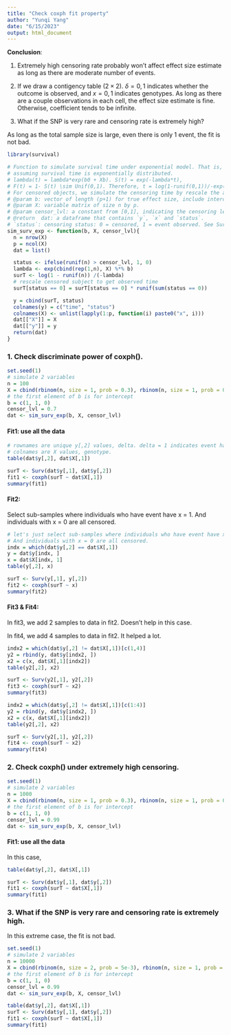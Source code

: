 ```yaml
---
title: "Check coxph fit property"
author: "Yunqi Yang"
date: "6/15/2023"
output: html_document
---
```



**Conclusion**: 

1. Extremely high censoring rate probably won't affect effect size estimate as long as there are moderate number of events. 

2. If we draw a contigency table ($2\times 2$). $\delta = 0,1$ indicates whether the outcome is observed, and $x=0,1$ indicates genotypes. As long as there are a couple observations in each cell, the effect size estimate is fine. Otherwise, coefficient tends to be infinite. 

3. What if the SNP is very rare and censoring rate is extremely high? 

As long as the total sample size is large, even there is only 1 event, the fit is not bad. 



```r
library(survival)
```

```r
# Function to simulate survival time under exponential model. That is,
# assuming survival time is exponentially distributed.
# lambda(t) = lambda*exp(b0 + Xb). S(t) = exp(-lambda*t),
# F(t) = 1- S(t) \sim Unif(0,1). Therefore, t = log(1-runif(0,1))/-exp(b0+Xb).
# For censored objects, we simulate the censoring time by rescale the actual survival time.
# @param b: vector of length (p+1) for true effect size, include intercept.
# @param X: variable matrix of size n by p.
# @param censor_lvl: a constant from [0,1], indicating the censoring level in the data.
# @return  dat: a dataframe that contains `y`, `x` and `status`.
# `status`: censoring status: 0 = censored, 1 = event observed. See Surv() in library(survival)
sim_surv_exp <- function(b, X, censor_lvl){
  n = nrow(X)
  p = ncol(X)
  dat = list()

  status <- ifelse(runif(n) > censor_lvl, 1, 0)
  lambda <- exp(cbind(rep(1,n), X) %*% b)
  surT <- log(1 - runif(n)) /(-lambda)
  # rescale censored subject to get observed time
  surT[status == 0] = surT[status == 0] * runif(sum(status == 0))

  y = cbind(surT, status)
  colnames(y) = c("time", "status")
  colnames(X) <- unlist(lapply(1:p, function(i) paste0("x", i)))
  dat[["X"]] = X
  dat[["y"]] = y
  return(dat)
}

```

### 1. Check discriminate power of coxph(). 

```r
set.seed(1)
# simulate 2 variables 
n = 100
X = cbind(rbinom(n, size = 1, prob = 0.3), rbinom(n, size = 1, prob = 0.1))
# the first element of b is for intercept
b = c(1, 1, 0)
censor_lvl = 0.7
dat <- sim_surv_exp(b, X, censor_lvl)
```

#### Fit1: use all the data
```r
# rownames are unique y[,2] values, delta. delta = 1 indicates event happened. 
# colnames are X values, genotype.
table(dat$y[,2], dat$X[,1])

```

```r
surT <- Surv(dat$y[,1], dat$y[,2])
fit1 <- coxph(surT ~ dat$X[,1])
summary(fit1)
```

#### Fit2: 

Select sub-samples where individuals who have event have x = 1. And individuals with x = 0 are all censored. 
```r
# let's just select sub-samples where individuals who have event have x = 1. 
# And individuals with x = 0 are all censored. 
indx = which(dat$y[,2] == dat$X[,1])
y = dat$y[indx, ]
x = dat$X[indx, 1]
table(y[,2], x)
```

```r
surT <- Surv(y[,1], y[,2])
fit2 <- coxph(surT ~ x)
summary(fit2)
```

#### Fit3 & Fit4:

In fit3, we add 2 samples to data in fit2. Doesn't help in this case. 

In fit4, we add 4 samples to data in fit2. It helped a lot. 
```r
indx2 = which(dat$y[,2] != dat$X[,1])[c(1,4)]
y2 = rbind(y, dat$y[indx2, ])
x2 = c(x, dat$X[,1][indx2])
table(y2[,2], x2)
```

```r
surT <- Surv(y2[,1], y2[,2])
fit3 <- coxph(surT ~ x2)
summary(fit3)
```


```r
indx2 = which(dat$y[,2] != dat$X[,1])[c(1:4)]
y2 = rbind(y, dat$y[indx2, ])
x2 = c(x, dat$X[,1][indx2])
table(y2[,2], x2)
```

```r
surT <- Surv(y2[,1], y2[,2])
fit4 <- coxph(surT ~ x2)
summary(fit4)
```

### 2. Check coxph() under extremely high censoring. 

```r
set.seed(1)
# simulate 2 variables 
n = 1000
X = cbind(rbinom(n, size = 1, prob = 0.3), rbinom(n, size = 1, prob = 0.1))
# the first element of b is for intercept
b = c(1, 1, 0)
censor_lvl = 0.99
dat <- sim_surv_exp(b, X, censor_lvl)
```

#### Fit1: use all the data

In this case,
```r
table(dat$y[,2], dat$X[,1])
```

```r
surT <- Surv(dat$y[,1], dat$y[,2])
fit1 <- coxph(surT ~ dat$X[,1])
summary(fit1)
```


### 3. What if the SNP is very rare and censoring rate is extremely high. 

In this extreme case, the fit is not bad. 
```r
set.seed(1)
# simulate 2 variables 
n = 10000
X = cbind(rbinom(n, size = 2, prob = 5e-3), rbinom(n, size = 1, prob = 0.1))
# the first element of b is for intercept
b = c(1, 1, 0)
censor_lvl = 0.99
dat <- sim_surv_exp(b, X, censor_lvl)
```

```r
table(dat$y[,2], dat$X[,1])
surT <- Surv(dat$y[,1], dat$y[,2])
fit1 <- coxph(surT ~ dat$X[,1])
summary(fit1)
```
